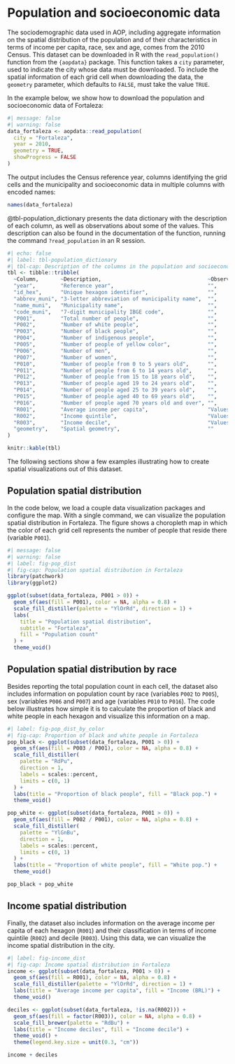# Population and socioeconomic data

The sociodemographic data used in AOP, including aggregate information on the spatial distribution of the population and of their characteristics in terms of income per capita, race, sex and age, comes from the 2010 Census. This dataset can be downloaded in R with the `read_population()` function from the `{aopdata}` package. This function takes a `city` parameter, used to indicate the city whose data must be downloaded. To include the spatial information of each grid cell when downloading the data, the `geometry` parameter, which defaults to `FALSE`, must take the value `TRUE`.

In the example below, we show how to download the population and socioeconomic data of Fortaleza:

```r
#| message: false
#| warning: false
data_fortaleza <- aopdata::read_population(
  city = "Fortaleza",
  year = 2010,
  geometry = TRUE,
  showProgress = FALSE
)
```
 
The output includes the Census reference year, columns identifying the grid cells and the municipality and socioeconomic data in multiple columns with encoded names:

```r
names(data_fortaleza)
```
 
@tbl-population_dictionary presents the data dictionary with the description of each column, as well as observations about some of the values. This description can also be found in the documentation of the function, running the command `?read_population` in an R session.

```r
#| echo: false
#| label: tbl-population_dictionary
#| tbl-cap: Description of the columns in the population and socioeconomic dataset
tbl <- tibble::tribble(
  ~Column,       ~Description,                                  ~Observation,
  "year",        "Reference year",                              "",
  "id_hex",      "Unique hexagon identifier",                   "",
  "abbrev_muni", "3-letter abbreviation of municipality name",  "",
  "name_muni",   "Municipality name",                           "",
  "code_muni",   "7-digit municipality IBGE code",              "",
  "P001",        "Total number of people",                      "",
  "P002",        "Number of white people",                      "",
  "P003",        "Number of black people",                      "",
  "P004",        "Number of indigenous people",                 "",
  "P005",        "Number of people of yellow color",            "",
  "P006",        "Number of men",                               "",
  "P007",        "Number of women",                             "",
  "P010",        "Number of people from 0 to 5 years old",      "",
  "P011",        "Number of people from 6 to 14 years old",     "",
  "P012",        "Number of people from 15 to 18 years old",    "",
  "P013",        "Number of people aged 19 to 24 years old",    "",
  "P014",        "Number of people aged 25 to 39 years old",    "",
  "P015",        "Number of people aged 40 to 69 years old",    "",
  "P016",        "Number of people aged 70 years old and over", "",
  "R001",        "Average income per capita",                   "Values from 2010, in Brazilian Reais (BRL)",
  "R002",        "Income quintile",                             "Values range from 1 (poorest) to 5 (richest)",
  "R003",        "Income decile",                               "Values range from 1 (poorest) to 10 (richest)",
  "geometry",    "Spatial geometry",                            ""
)

knitr::kable(tbl)
```

The following sections show a few examples illustrating how to create spatial visualizations out of this dataset.

## Population spatial distribution

In the code below, we load a couple data visualization packages and configure the map. With a single command, we can visualize the population spatial distribution in Fortaleza. The figure shows a choropleth map in which the color of each grid cell represents the number of people that reside there (variable `P001`).

```r
#| message: false
#| warning: false
#| label: fig-pop_dist
#| fig-cap: Population spatial distribution in Fortaleza
library(patchwork)
library(ggplot2)

ggplot(subset(data_fortaleza, P001 > 0)) +
  geom_sf(aes(fill = P001), color = NA, alpha = 0.8) +
  scale_fill_distiller(palette = "YlOrRd", direction = 1) +
  labs(
    title = "Population spatial distribution",
    subtitle = "Fortaleza",
    fill = "Population count"
  ) +
  theme_void()
```

## Population spatial distribution by race

Besides reporting the total population count in each cell, the dataset also includes information on population count by race (variables `P002` to `P005`), sex (variables `P006` and `P007`) and age (variables `P010` to `P016`). The code below illustrates how simple it is to calculate the proportion of black and white people in each hexagon and visualize this information on a map.

```r
#| label: fig-pop_dist_by_color
#| fig-cap: Proportion of black and white people in Fortaleza
pop_black <- ggplot(subset(data_fortaleza, P001 > 0)) +
  geom_sf(aes(fill = P003 / P001), color = NA, alpha = 0.8) +
  scale_fill_distiller(
    palette = "RdPu",
    direction = 1,
    labels = scales::percent,
    limits = c(0, 1)
  ) +
  labs(title = "Proportion of black people", fill = "Black pop.") +
  theme_void()

pop_white <- ggplot(subset(data_fortaleza, P001 > 0)) +
  geom_sf(aes(fill = P002 / P001), color = NA, alpha = 0.8) +
  scale_fill_distiller(
    palette = "YlGnBu",
    direction = 1,
    labels = scales::percent,
    limits = c(0, 1)
  ) +
  labs(title = "Proportion of white people", fill = "White pop.") +
  theme_void()

pop_black + pop_white
```

## Income spatial distribution

Finally, the dataset also includes information on the average income per capita of each hexagon (`R001`) and their classification in terms of income quintile (`R002`) and decile (`R003`). Using this data, we can visualize the income spatial distribution in the city.

```r
#| label: fig-income_dist
#| fig-cap: Income spatial distribution in Fortaleza
income <- ggplot(subset(data_fortaleza, P001 > 0)) +
  geom_sf(aes(fill = R001), color = NA, alpha = 0.8) +
  scale_fill_distiller(palette = "YlOrRd", direction = 1) +
  labs(title = "Average income per capita", fill = "Income (BRL)") +
  theme_void()

deciles <- ggplot(subset(data_fortaleza, !is.na(R002))) +
  geom_sf(aes(fill = factor(R003)), color = NA, alpha = 0.8) +
  scale_fill_brewer(palette = "RdBu") +
  labs(title = "Income deciles", fill = "Income decile") +
  theme_void() +
  theme(legend.key.size = unit(0.3, "cm"))

income + deciles
```